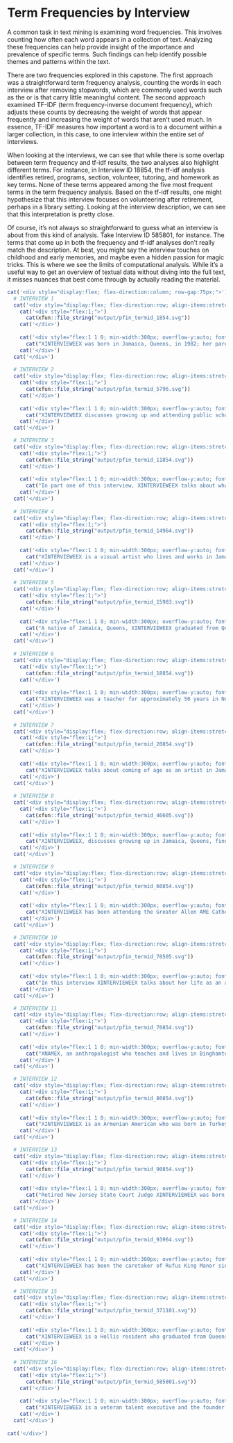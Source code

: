 # Term Frequencies by Interview {.unnumbered}

A common task in text mining is examining word frequencies. This involves counting how often each word appears in a collection of text. Analyzing these frequencies can help provide insight of the importance and prevalence of specific terms. Such findings can help identify possible themes and patterns within the text.

There are two frequencies explored in this capstone. The first approach was a straightforward term frequency analysis, counting the words in each interview after removing stopwords, which are commonly used words such as the or is that carry little meaningful content. The second approach examined TF-IDF (term frequency-inverse document frequency), which adjusts these counts by decreasing the weight of words that appear frequently and increasing the weight of words that aren't used much. In essence, TF-IDF measures how important a word is to a document within a larger collection, in this case, to one interview within the entire set of interviews.

When looking at the interviews, we can see that while there is some overlap between term frequency and tf-idf results, the two analyses also highlight different terms. For instance, in Interview ID 18854, the tf-idf analysis identifies retired, programs, section, volunteer, tutoring, and homework as key terms. None of these terms appeared among the five most frequent terms in the term frequency analysis. Based on the tf-idf results, one might hypothesize that this interview focuses on volunteering after retirement, perhaps in a library setting. Looking at the interview description, we can see that this interpretation is pretty close.

Of course, it’s not always so straightforward to guess what an interview is about from this kind of analysis. Take Interview ID 585801, for instance. The terms that come up in both the frequency and tf-idf analyses don’t really match the description. At best, you might say the interview touches on childhood and early memories, and maybe even a hidden passion for magic tricks. This is where we see the limits of computational analysis. While it’s a useful way to get an overview of textual data without diving into the full text, it misses nuances that best come through by actually reading the material.

```r
cat('<div style="display:flex; flex-direction:column; row-gap:75px;">')
  # INTERVIEW 1
  cat('<div style="display:flex; flex-direction:row; align-items:stretch; gap:50px; height:400px;">')
    cat('<div style="flex:1;">')
      cat(xfun::file_string("output/pfin_termid_1854.svg"))
    cat('</div>')
    
    cat('<div style="flex:1 1 0; min-width:300px; overflow-y:auto; font-size:12px; font-family:Courier; font-style:italic;">')
      cat("XINTERVIEWEEX was born in Jamaica, Queens, in 1982; her parents are from Barbados, and first landed in BedStuy Brooklyn, before moving to Jamaica, Queens. XINTERVIEWEEX attended elementary school at Holy Trinity Community School in Hollis, a safe space with a mix of all different ethnicities; her transition to public school starting in sixth grade was difficult, fights broke out almost every day, and at Jamaica High School there was gang activity and metal detectors had to be put in. She discusses changes in the neighborhood over time, how dangerous it was in the early 90’s, jobs she had, and places she hung out - like the Queens Public Library on Merrick Boulevard and especially the Colosseum Mall, where teens from all over the neighborhood would congregate. XINTERVIEWEEX talks about cultural institutions in the neighborhood such as the African Poetry Theater and Jamaica Center for Arts, and how she started Art, Food & Soul after she graduated from college as an event where the community could showcase their talents without having to leave the neighborhood to perform or see performances.")
    cat('</div>')
  cat('</div>')
  
  # INTERVIEW 2
  cat('<div style="display:flex; flex-direction:row; align-items:stretch; gap:50px; height:400px;">')
    cat('<div style="flex:1;">')
      cat(xfun::file_string("output/pfin_termid_5796.svg"))
    cat('</div>')
    
    cat('<div style="flex:1 1 0; min-width:300px; overflow-y:auto; font-size:12px; font-family:Courier; font-style:italic;">')
      cat("XINTERVIEWEEX discusses growing up and attending public schools in the Bronx and Brooklyn in the 1950s-1960s, and then attending Queensborough Community College and Queens College in the 1960s. She discusses the formation of the student group Black Concern at Queens College, which “came out of the need for classes and coursework that reflected Black people.” She describes meeting her future husband, XHUSBANDX, who served as chairman of the group, as well as a sit-in that the group staged in the spring of 1968.")
    cat('</div>')
  cat('</div>')

  # INTERVIEW 3
  cat('<div style="display:flex; flex-direction:row; align-items:stretch; gap:50px; height:400px;">')
    cat('<div style="flex:1;">')
      cat(xfun::file_string("output/pfin_termid_11854.svg"))
    cat('</div>')
    
    cat('<div style="flex:1 1 0; min-width:300px; overflow-y:auto; font-size:12px; font-family:Courier; font-style:italic;">')
      cat("In part one of this interview, XINTERVIEWEEX talks about what life was like in east Richmond Hill for a kid in the 50’s and 60’s. During her childhood the area was modest single family homes with yards, full of white families of European descent – Polish and Irish.  She describes the different grocery stores in the area like King Kullen; her uncle had a produce store in Richmond Hill that they would go to as well. She and her friends would ride bikes, play stickball, and roller skate around Richmond Hill and Kew Gardens for fun, and when she was older they would take the bus to Jamaica Center and go shopping at Gertz or Woolworth's. As a teenager she went to dances in the auditorium at Mary Immaculate Hospital, go to movies at all the big theaters along Jamaica Avenue, and get ice cream at Jahn's Ice Cream Parlor.")
    cat('</div>')
  cat('</div>')
  
  # INTERVIEW 4
  cat('<div style="display:flex; flex-direction:row; align-items:stretch; gap:50px; height:400px;">')
    cat('<div style="flex:1;">')
      cat(xfun::file_string("output/pfin_termid_14964.svg"))
    cat('</div>')
    
    cat('<div style="flex:1 1 0; min-width:300px; overflow-y:auto; font-size:12px; font-family:Courier; font-style:italic;">')
      cat("XINTERVIEWEEX is a visual artist who lives and works in Jamaica, Queens. Her parents came from Haiti in the 1950s and her family has lived in Jamaica, Queens more than 20 years. In this interview, she talks about the activities she has hosted to spread art in Queens and how it has helped her bond with the community. She also talks about the struggles she has faced in light of the COVID-19 pandemic and how adapting to it was easier than she initially thought.")
    cat('</div>')
  cat('</div>')
  
  # INTERVIEW 5
  cat('<div style="display:flex; flex-direction:row; align-items:stretch; gap:50px; height:400px;">')
    cat('<div style="flex:1;">')
      cat(xfun::file_string("output/pfin_termid_15983.svg"))
    cat('</div>')
    
    cat('<div style="flex:1 1 0; min-width:300px; overflow-y:auto; font-size:12px; font-family:Courier; font-style:italic;">')
      cat("A native of Jamaica, Queens, XINTERVIEWEEX graduated from Queens College in 1969 and went on to have successful careers as a teacher, museum educator and school librarian. In this interview, XINTERVIEWEEX focuses on her years at Queens College as a member and later president of the Doll House house plan. She describes the vibrant social life of the women’s and men’s house plans, including the annual Follies and Frolics competitions, and calls the experience life-changing. She also paints a picture of the college just on the verge of change, as student protests grew more prevalent and open admissions took effect just after her graduation.")
    cat('</div>')
  cat('</div>')
  
  # INTERVIEW 6
  cat('<div style="display:flex; flex-direction:row; align-items:stretch; gap:50px; height:400px;">')
    cat('<div style="flex:1;">')
      cat(xfun::file_string("output/pfin_termid_18854.svg"))
    cat('</div>')
    
    cat('<div style="flex:1 1 0; min-width:300px; overflow-y:auto; font-size:12px; font-family:Courier; font-style:italic;">')
      cat("XINTERVIEWEEX was a teacher for approximately 50 years in New York City and her native Guyana before recently retiring. In this interview, she discusses how she got started teaching, her satisfaction with her career path, and the volunteer activities she’s pursued in her retirement. She also reflects on her family, her role in the community and her long-standing involvement with Queens Public Library’s Central branch, just a few minutes’ walk from her home.")
    cat('</div>')
  cat('</div>')
  
  # INTERVIEW 7
  cat('<div style="display:flex; flex-direction:row; align-items:stretch; gap:50px; height:400px;">')
    cat('<div style="flex:1;">')
      cat(xfun::file_string("output/pfin_termid_20854.svg"))
    cat('</div>')
    
    cat('<div style="flex:1 1 0; min-width:300px; overflow-y:auto; font-size:12px; font-family:Courier; font-style:italic;">')
      cat("XINTERVIEWEEX talks about coming of age as an artist in Jamaica in the 80s/90s and growing up in an Guyanese immigrant household. He discusses finding himself through his creative voice and the role of mentors in his life. He speaks of learning about and taking pride in the rich musical history of Queens, becoming a teaching artist, and art as a form of resistance to gentrification.")
    cat('</div>')
  cat('</div>')
  
  # INTERVIEW 8
  cat('<div style="display:flex; flex-direction:row; align-items:stretch; gap:50px; height:400px;">')
    cat('<div style="flex:1;">')
      cat(xfun::file_string("output/pfin_termid_46605.svg"))
    cat('</div>')
    
    cat('<div style="flex:1 1 0; min-width:300px; overflow-y:auto; font-size:12px; font-family:Courier; font-style:italic;">')
      cat("XINTERVIEWEEX, discusses growing up in Jamaica, Queens, finding community through poetry, and how the COVID-19 pandemic has affected his ability to perform poetry live. XINTERVIEWEEX also speaks about his life in Rhode Island and his return visits to New York City and his old neighborhood in Jamaica.")
    cat('</div>')
  cat('</div>')

  # INTERVIEW 9
  cat('<div style="display:flex; flex-direction:row; align-items:stretch; gap:50px; height:400px;">')
    cat('<div style="flex:1;">')
      cat(xfun::file_string("output/pfin_termid_60854.svg"))
    cat('</div>')
    
    cat('<div style="flex:1 1 0; min-width:300px; overflow-y:auto; font-size:12px; font-family:Courier; font-style:italic;">')
      cat("XINTERVIEWEEX has been attending the Greater Allen AME Cathedral since he was an infant. Today he serves as Outreach Minister. In this interview, XINTERVIEWEEX talks about the impact the COVID-19 pandemic has had on his community. Many members have died, it's hard to stay in touch with elderly who do not have their private phone lines and food insecurity has grown. They are learning how to continue their work in spite of the pandemic, for example, learning to do Bible study on Zoom and having outdoor events.")
    cat('</div>')
  cat('</div>')

  # INTERVIEW 10
  cat('<div style="display:flex; flex-direction:row; align-items:stretch; gap:50px; height:400px;">')
    cat('<div style="flex:1;">')
      cat(xfun::file_string("output/pfin_termid_70505.svg"))
    cat('</div>')
    
    cat('<div style="flex:1 1 0; min-width:300px; overflow-y:auto; font-size:12px; font-family:Courier; font-style:italic;">')
      cat("In this interview XINTERVIEWEEX talks about her life as an artist and her background coming from the South. She talks about how the Northern and Southern lifestyles were very different. Additionally, XINTERVIEWEEX expresses her feelings on the rise of the BLM (Black Lives Matter) movement as well as her aspirations for the upcoming year.")
    cat('</div>')
  cat('</div>')    

  # INTERVIEW 11
  cat('<div style="display:flex; flex-direction:row; align-items:stretch; gap:50px; height:400px;">')
    cat('<div style="flex:1;">')
      cat(xfun::file_string("output/pfin_termid_70854.svg"))
    cat('</div>')
    
    cat('<div style="flex:1 1 0; min-width:300px; overflow-y:auto; font-size:12px; font-family:Courier; font-style:italic;">')
      cat("XNAMEX, an anthropologist who teaches and lives in Binghamton NY, was born in Jamaica, Queens in 1970 and lived in her family home in Jamaica Hills until 1992. At the time, Jamaica Hills had many Greek families because of the proximity to St. Demetrius, but there were numerous ethnicities and her family had an Italian and Irish background; it was predominantly a white neighborhood until the 1980’s when it became more diverse and the families she had known were starting to move to the suburbs. XNAMEX mentions neighborhood spots that were a part of her childhood like Joe Austin Park, Captain Tilly Park, and the Central Library on Merrick Boulevard, which she visited at least once a week. She also talks about the different schools she attended in the area, shopping at Gertz, May’s and later the mall on Jamaica Avenue, and how people would hang out on their stoops in the summer.")
    cat('</div>')
  cat('</div>')   

  # INTERVIEW 12
  cat('<div style="display:flex; flex-direction:row; align-items:stretch; gap:50px; height:400px;">')
    cat('<div style="flex:1;">')
      cat(xfun::file_string("output/pfin_termid_80854.svg"))
    cat('</div>')
    
    cat('<div style="flex:1 1 0; min-width:300px; overflow-y:auto; font-size:12px; font-family:Courier; font-style:italic;">')
      cat("XINTERVIEWEEX is an Armenian American who was born in Turkey. In 1960 at age 12 she and her family moved to Jamaica, Queens when her father took a job as a priest at St. Illuminators Armenian Apostolic church in Manhattan.  XINTERVIEWEEX describes how safe Jamaica was when she moved there, and also the different ethnicities on 168th Street where she lived - there were not many Armenians, but she would look out for them at shops, and made an Armenian friend at school. School was easier in the US compared to in Istanbul, and she later went to Jamaica High School, which at the time was one of the best schools in the city. She talks about the different shops and movie theaters on Jamaica Avenue in the 1960’s and going to the library on Parsons Boulevard, and what she would do as a teenager with her friends in the area. By High School her father had moved to St. Sarkis Armenian Apostolic Church in Bayside, and after a few dangerous incidents - including their house in Jamaica being broken into - the family moved to  Kew Gardens / Briarwood  in 1974 where there were more Armenians living. XINTERVIEWEEX worked as a court interpreter for Armenian and Turkish speakers in NYC.")
    cat('</div>')
  cat('</div>')

  # INTERVIEW 13
  cat('<div style="display:flex; flex-direction:row; align-items:stretch; gap:50px; height:400px;">')
    cat('<div style="flex:1;">')
      cat(xfun::file_string("output/pfin_termid_90854.svg"))
    cat('</div>')
    
    cat('<div style="flex:1 1 0; min-width:300px; overflow-y:auto; font-size:12px; font-family:Courier; font-style:italic;">')
      cat("Retired New Jersey State Court Judge XINTERVIEWEEX was born in Harlem in 1943 and moved with his family to Jamaica Queens around age eight. He was one of four or five black children when he came to St. Clement Pope School in South Ozone Park from his African-American/Caribbean neighborhood in Harlem to what at the time was a mostly white catholic neighborhood with families of Polish, Irish, and Italian descent – over time the black children increased and the numbers of the white children decreased as the white children moved. He also discusses transportation in the area in the 1950’s, going to see movies and shopping at Jamaica Center, his summer jobs, and going to Archbishop Molloy HS where he was the only black person in his class. He also talks about discrimination in High School and later when he  attended college at Seton Hall University in New Jersey, but also how that was a time when the world started to change with the civil rights movement 1960s.")
    cat('</div>')
  cat('</div>')   

  # INTERVIEW 14
  cat('<div style="display:flex; flex-direction:row; align-items:stretch; gap:50px; height:400px;">')
    cat('<div style="flex:1;">')
      cat(xfun::file_string("output/pfin_termid_93964.svg"))
    cat('</div>')
    
    cat('<div style="flex:1 1 0; min-width:300px; overflow-y:auto; font-size:12px; font-family:Courier; font-style:italic;">')
      cat("XINTERVIEWEEX has been the caretaker of Rufus King Manor since 1989 and has an encyclopedic knowledge of Rufus King. He is a passionate advocate for King as an overlooked founding father whose anti-slavery views and actions influenced many others. He talks about the museum's exhibits, visitors, visiting scholars, and Citizenship Day events. He talks about how he came to take the job after working for 30 years in radio. Also mentions a subway ride he took in 1989 with Charlie Redell, where they travelled on every line for a 66 hour trip, and which garnered media attention.")
    cat('</div>')
  cat('</div>')   

  # INTERVIEW 15
  cat('<div style="display:flex; flex-direction:row; align-items:stretch; gap:50px; height:400px;">')
    cat('<div style="flex:1;">')
      cat(xfun::file_string("output/pfin_termid_371101.svg"))
    cat('</div>')
    
    cat('<div style="flex:1 1 0; min-width:300px; overflow-y:auto; font-size:12px; font-family:Courier; font-style:italic;">')
      cat("XINTERVIEWEEX is a Hollis resident who graduated from Queens College and worked as a substitute teacher at the start of the COVID-19 pandemic. XINTERVIEWEEX describes her childhood growing up in Fresh Meadows through 2014, when she moved to Hollis during senior year of high school. XINTERVIEWEEX shares fond memories of close-knit neighbors and small businesses in Fresh Meadows as well as her positive experience attending the local elementary school, P.S. 154. XINTERVIEWEEX recalls her subsequent social struggles, particularly as a student at Forest Hills High School, and her thought process when she applied for colleges. XINTERVIEWEEX discusses her decision to study math education at Queens College with the goal of becoming a teacher. XINTERVIEWEEX details her experience working as a substitute teacher at Forest Hills High School in early 2020 at the start of the COVID-19 pandemic, particularly helping to set up an online learning environment and reaching out to students who were not attending classes. XINTERVIEWEEX concludes by discussing her fondness for Flushing Meadows Corona Park and Forest Park.")
    cat('</div>')
  cat('</div>')   
  
  # INTERVIEW 16
  cat('<div style="display:flex; flex-direction:row; align-items:stretch; gap:50px; height:400px;">')
    cat('<div style="flex:1;">')
      cat(xfun::file_string("output/pfin_termid_585801.svg"))
    cat('</div>')
    
    cat('<div style="flex:1 1 0; min-width:300px; overflow-y:auto; font-size:12px; font-family:Courier; font-style:italic;">')
      cat("XINTERVIEWEEX is a veteran talent executive and the founder of his own talent agency, MLB Booking. After graduating from Jamaica High School, XINTERVIEWEEX pursued his undergraduate studies at Queens College. As a student, he had short stints in the band and as an engineer at the radio station before ultimately finding his passion as a member of the Concert Committee. In 1977 and 1978, XINTERVIEWEEX served as the Concert Chairman for the College Union Program Board, a role that enabled him to recruit talent (e.g., Meatloaf, Hall & Oates, Peter Allen, etc.) to be showcased on campus. After completing a summer job with Billy Joel’s agent in 1978, he accepted a full-time job offer at the same agency, which would also represent Paul Simon (Queens College Class of 1963). XINTERVIEWEEX continued to build his career in New York until 1989, when he relocated to Los Angeles to pursue further professional opportunities in the talent business. In this interview, XINTERVIEWEEX recalls his childhood in Queens and his student days on campus, including the Concert Committee activities that laid the foundation for his successful career in entertainment. He recounts signing some of the biggest talents in the business – from Rodney Dangerfield to Madonna to Jerry Seinfeld to Celine Dion – and running departments at all four of the top major agencies before founding his own. XINTERVIEWEEX reflects on the greatest rewards of his career and where it has taken him, from Colden Auditorium to the grandest stages in the world, while never forgetting where he came from and his strong Queens roots.")
    cat('</div>')
  cat('</div>')     
  
cat('</div>')  
```
